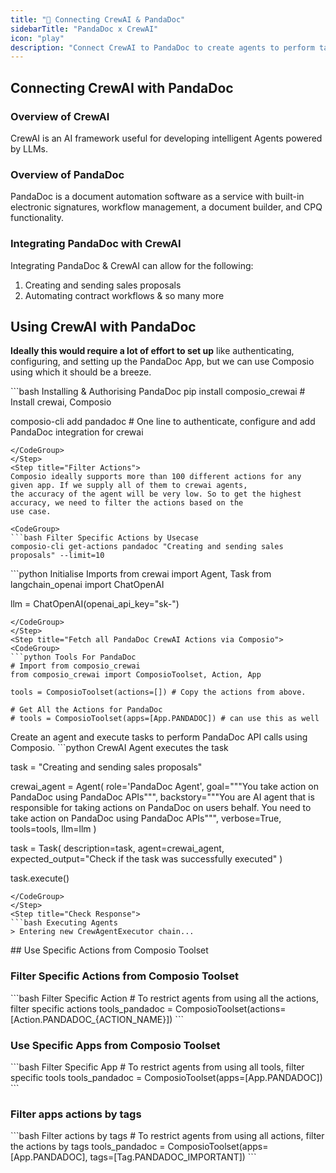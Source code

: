 ```yaml
---
title: "🚀 Connecting CrewAI & PandaDoc"
sidebarTitle: "PandaDoc x CrewAI"
icon: "play"
description: "Connect CrewAI to PandaDoc to create agents to perform tasks using natural language"
---
```


## Connecting CrewAI with PandaDoc

### Overview of CrewAI

CrewAI is an AI framework useful for developing intelligent Agents powered by LLMs.

### Overview of PandaDoc

PandaDoc is a document automation software as a service with built-in electronic signatures, workflow management, a document builder, and CPQ functionality.

### Integrating PandaDoc with CrewAI

Integrating PandaDoc & CrewAI can allow for the following:

1. Creating and sending sales proposals
2. Automating contract workflows
& so many more

## Using CrewAI with PandaDoc

<Steps>
<Step title="Setting Up the Environment">

**Ideally this would require a lot of effort to set up** like authenticating, configuring, and setting up the PandaDoc App, but we can use Composio using which it should be a breeze.

<CodeGroup>
```bash Installing & Authorising PandaDoc
pip install composio_crewai # Install crewai, Composio 

composio-cli add pandadoc # One line to authenticate, configure and add PandaDoc integration for crewai
```
</CodeGroup>
</Step>
<Step title="Filter Actions">
Composio ideally supports more than 100 different actions for any given app. If we supply all of them to crewai agents, 
the accuracy of the agent will be very low. So to get the highest accuracy, we need to filter the actions based on the 
use case.

<CodeGroup>
```bash Filter Specific Actions by Usecase
composio-cli get-actions pandadoc "Creating and sending sales proposals" --limit=10
```
</CodeGroup>

</Step>
<Step title="Import Base Packages">

<CodeGroup>
```python Initialise Imports
from crewai import Agent, Task
from langchain_openai import ChatOpenAI

llm = ChatOpenAI(openai_api_key="sk-<OPENAI KEY>")
```
</CodeGroup>
</Step>
<Step title="Fetch all PandaDoc CrewAI Actions via Composio">
<CodeGroup>
```python Tools For PandaDoc
# Import from composio_crewai
from composio_crewai import ComposioToolset, Action, App

tools = ComposioToolset(actions=[]) # Copy the actions from above. 

# Get All the Actions for PandaDoc
# tools = ComposioToolset(apps=[App.PANDADOC]) # can use this as well
```
</CodeGroup>
</Step>
<Step title="Execute the Agent">
Create an agent and execute tasks to perform PandaDoc API calls using Composio. 
<CodeGroup>
```python CrewAI Agent executes the task

task = "Creating and sending sales proposals"

crewai_agent = Agent(
    role='PandaDoc Agent',
    goal="""You take action on PandaDoc using PandaDoc APIs""",
    backstory="""You are AI agent that is responsible for taking actions on PandaDoc on users behalf. You need to take action on PandaDoc using PandaDoc APIs""",
    verbose=True,
    tools=tools,
    llm=llm
)

task = Task(
    description=task,
    agent=crewai_agent,
    expected_output="Check if the task was successfully executed"
)

task.execute()
```
</CodeGroup>
</Step>
<Step title="Check Response">
```bash Executing Agents
> Entering new CrewAgentExecutor chain...
```
</Step>
</Steps>
## Use Specific Actions from Composio Toolset

### Filter Specific Actions from Composio Toolset

<CodeGroup>
```bash Filter Specific Action
# To restrict agents from using all the actions, filter specific actions
tools_pandadoc = ComposioToolset(actions=[Action.PANDADOC_{ACTION_NAME}])
```
</CodeGroup>

### Use Specific Apps from Composio Toolset
<CodeGroup>
```bash Filter Specific App
# To restrict agents from using all tools, filter specific tools
tools_pandadoc = ComposioToolset(apps=[App.PANDADOC])
```
</CodeGroup>

### Filter apps actions by tags 
<CodeGroup>
```bash Filter actions by tags
# To restrict agents from using all actions, filter the actions by tags
tools_pandadoc = ComposioToolset(apps=[App.PANDADOC], tags=[Tag.PANDADOC_IMPORTANT])
```
</CodeGroup>